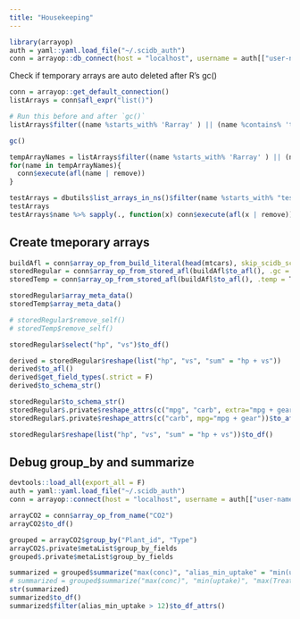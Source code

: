 ```yaml
---
title: "Housekeeping"
---
```


```r
library(arrayop)
auth = yaml::yaml.load_file("~/.scidb_auth")
conn = arrayop::db_connect(host = "localhost", username = auth[["user-name"]], token = auth[["user-password"]])
```


Check if temporary arrays are auto deleted after R's gc()

```r
conn = arrayop::get_default_connection()
listArrays = conn$afl_expr("list()")
```

```r
# Run this before and after `gc()` 
listArrays$filter((name %starts_with% 'Rarray' ) || (name %contains% 'test|R_array'))$to_df()
```
```r
gc()
```
```r
tempArrayNames = listArrays$filter((name %starts_with% 'Rarray' ) || (name %contains% 'test|R_array'))$to_df()$name
for(name in tempArrayNames){
  conn$execute(afl(name | remove))
}
```

```r
testArrays = dbutils$list_arrays_in_ns()$filter(name %starts_with% "test_")$select("name")$to_df()
testArrays
testArrays$name %>% sapply(., function(x) conn$execute(afl(x | remove)))
```


## Create tmeporary arrays

```r
buildAfl = conn$array_op_from_build_literal(head(mtcars), skip_scidb_schema_check = T)
storedRegular = conn$array_op_from_stored_afl(buildAfl$to_afl(), .gc = F)
storedTemp = conn$array_op_from_stored_afl(buildAfl$to_afl(), .temp = T, .gc = F)

storedRegular$array_meta_data()
storedTemp$array_meta_data()

# storedRegular$remove_self()
# storedTemp$remove_self()
```

```r
storedRegular$select("hp", "vs")$to_df()

derived = storedRegular$reshape(list("hp", "vs", "sum" = "hp + vs"))
derived$to_afl()
derived$get_field_types(.strict = F)
derived$to_schema_str()

storedRegular$to_schema_str()
storedRegular$.private$reshape_attrs(c("mpg", "carb", extra="mpg + gear"))$to_afl()
storedRegular$.private$reshape_attrs(c("carb", mpg="mpg + gear"))$to_afl()

storedRegular$reshape(list("hp", "vs", "sum" = "hp + vs"))$to_df()
```

## Debug group_by and summarize

```r
devtools::load_all(export_all = F)
auth = yaml::yaml.load_file("~/.scidb_auth")
conn = arrayop::connect(host = "localhost", username = auth[["user-name"]], token = auth[["user-password"]])

arrayCO2 = conn$array_op_from_name("CO2")
arrayCO2$to_df()
```

```r
grouped = arrayCO2$group_by("Plant_id", "Type")
arrayCO2$.private$metaList$group_by_fields
grouped$.private$metaList$group_by_fields

summarized = grouped$summarize("max(conc)", "alias_min_uptake" = "min(uptake)", "max(Treatment)")
# summarized = grouped$summarize("max(conc)", "min(uptake)", "max(Treatment)")
str(summarized)
summarized$to_df()
summarized$filter(alias_min_uptake > 12)$to_df_attrs()
```

